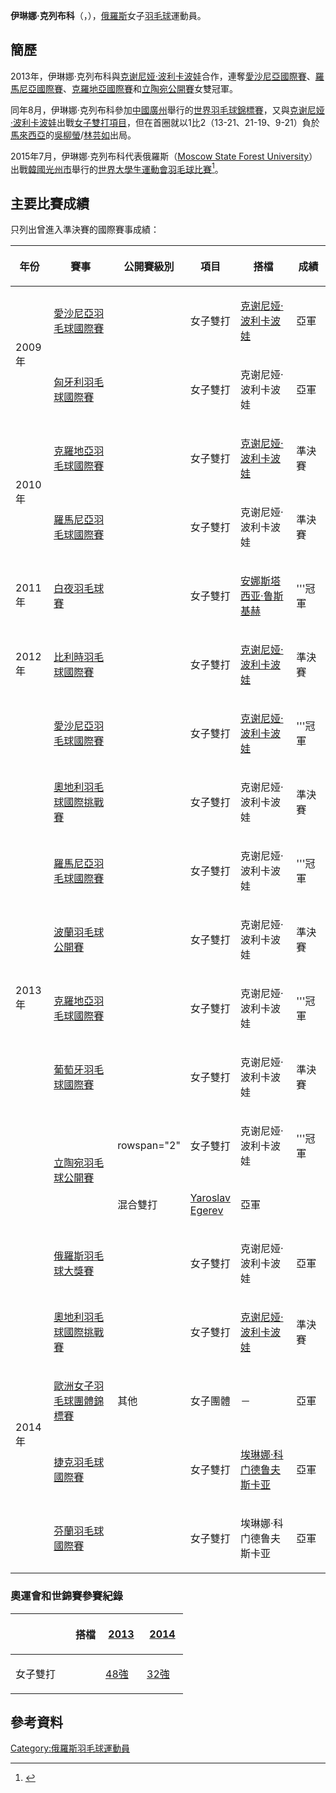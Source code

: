 {{noteTA|G1=Badminton}}
{{Infobox 羽球選手
| playername              = 伊琳娜·克列布科<br/>{{lang|ru|Ирина Хлебко}}<br/><small>({{lang|en|Irina Khlebko}})</small>
| image                   = 
| size                    = 
| caption                 = 
| birth_name              = {{lang|ru|ХЛЕБКО<br/>Ирина Константиновна}}<ref name="infosport">{{cite web|title=Личные данные|url=http://www.infosport.ru/person/badminton/hlebko-irina-konstantinovna|website=infosport.ru|access-date=2016-02-06|archive-date=2018-12-04|archive-url=https://web.archive.org/web/20181204055904/http://www.infosport.ru/person/badminton/hlebko-irina-konstantinovna|dead-url=no}}{{ru}}</ref>
| date_of_birth           = {{birth_date_and_age|1990|11|30}}<ref name="infosport"/>
| place_of_birth          = {{URS}}[[加特契納|加特契納]]<ref name="infosport"/>
| height                  = 
| weight                  = 
| event                   = 女子雙打、混合雙打
| country                 = {{RUS}}
| years_active            = 
| handedness              = 
| coach                   = 
| highest_ranking         = 第42位（女雙-[[克谢尼娅·波利卡波娃|波利卡波娃]]）
| date_of_highest_ranking = 2013年7月11日<ref name="ranking">[http://bwfcontent.tournamentsoftware.com/ranking/player.aspx?id=5277&player=108206 BWF World Ranking - Ranking of Irina KHLEBKO (97302)]{{en}}</ref>
| current_ranking         = 第43位（女雙-[[克谢尼娅·波利卡波娃|波利卡波娃]]）<br/>第202位（混雙-[[谢尔盖·舒米尔金|舒米尔金]]）
| date_of_current_ranking = 2013年7月25日<ref>[http://bwfcontent.tournamentsoftware.com/ranking/category.aspx?id=5277&category=475 BWF World Ranking - BWF世界排名榜 (7/25/2013) - Women's doubles]{{en}}</ref><ref>[http://bwfcontent.tournamentsoftware.com/ranking/category.aspx?id=5277&category=476 BWF World Ranking - BWF世界排名榜 (7/25/2013) - Mixed doubles]{{en}}</ref>
| played                  = 5勝–16負（女單）<br/>54勝–29負（女雙）<br/>18勝–22負（混雙）
| titles                  = 
| bwf_profile             = 6A63D1A9-08CD-4F2E-B3DB-3F059117258E
| bwf_id                  = 97302
| updated                 = 2013年7月30日
}}
{{MedalTableTop}}
{{MedalSport | 女子[[羽毛球|羽毛球]]}}
{{MedalCountry | {{RUS}}}}
{{MedalCompetition | [[歐洲男女子羽毛球團體錦標賽|歐洲男女子羽毛球團體錦標賽]]}}
{{MedalSilver| [[2014年歐洲女子羽毛球團體錦標賽|2014年 巴塞爾]] | 女子團體 }}
{{MedalBottom}}
'''伊琳娜·克列布科'''（{{lang-ru|'''Ирина Хлебко'''}}，{{bd|1990年|11月30日||}}），[[俄羅斯|俄羅斯]]女子[[羽毛球|羽毛球]]運動員。

==簡歷==
2013年，伊琳娜·克列布科與[[克谢尼娅·波利卡波娃|克谢尼娅·波利卡波娃]]合作，連奪[[2013年愛沙尼亞羽毛球國際賽|愛沙尼亞國際賽]]、[[2013年羅馬尼亞羽毛球國際賽|羅馬尼亞國際賽]]、[[2013年克羅地亞羽毛球國際賽|克羅地亞國際賽]]和[[2013年立陶宛羽毛球公開賽|立陶宛公開賽]]女雙冠軍。

同年8月，伊琳娜·克列布科參加[[中國|中國]][[廣州|廣州]]舉行的[[2013年世界羽毛球錦標賽|世界羽毛球錦標賽]]，又與[[克谢尼娅·波利卡波娃|克谢尼娅·波利卡波娃]]出戰[[2013年世界羽毛球錦標賽女子雙打項目|女子雙打項目]]，但在首圈就以1比2（13-21、21-19、9-21）負於[[馬來西亞|馬來西亞]]的[[吳柳螢|吳柳螢]]/[[林芸如|林芸如]]出局。

2015年7月，伊琳娜·克列布科代表俄羅斯（[[Moscow_State_Forest_University|Moscow State Forest University]]）出戰[[韓國|韓國]][[光州市|光州市]]舉行的[[2015年夏季世界大學生運動會|世界大學生運動會]][[2015年夏季世界大學生運動會羽球比賽|羽毛球比賽]]<ref name="gwangju">{{cite web|title=Biography Overview - KHLEBKO Irina|url=http://www.gwangju2015.com/IRS/eng/zb/engzb_badminton_biography_overview_n6303169_khlebko_irina.htm|publisher=2015 Gwangju Summer Universiade Organizing Committee|deadurl=yes|archiveurl=https://web.archive.org/web/20150924045321/http://www.gwangju2015.com/IRS/eng/zb/engzb_badminton_biography_overview_n6303169_khlebko_irina.htm|archivedate=2015-09-24}}{{en}}</ref>。

==主要比賽成績==
只列出曾進入準決賽的國際賽事成績：
{| class=wikitable style="text-align:center; font-size:small;" 
!width="50"|年份
!width="180"|賽事
!width="80"|公開賽級別
!width="60"|項目
!width="150"|搭檔
!width="50"|成績
|-
!rowspan="2"|2009年
|[[2009年愛沙尼亞羽毛球國際賽|愛沙尼亞羽毛球國際賽]]
|{{BWFIS}}
|女子雙打
|[[克谢尼娅·波利卡波娃|克谢尼娅·波利卡波娃]]
|bgcolor="silver"|亞軍
|-
|[[2009年匈牙利羽毛球國際賽|匈牙利羽毛球國際賽]]
|{{BWFIS}}
|女子雙打
|克谢尼娅·波利卡波娃
|bgcolor="silver"|亞軍
|-
!rowspan="2"|2010年
|[[2010年克羅地亞羽毛球國際賽|克羅地亞羽毛球國際賽]]
|{{BWFIS}}
|女子雙打
|[[克谢尼娅·波利卡波娃|克谢尼娅·波利卡波娃]]
|bgcolor="#b8860b"|準決賽
|-
|[[2010年羅馬尼亞羽毛球國際賽|羅馬尼亞羽毛球國際賽]]
|{{BWFIS}}
|女子雙打
|克谢尼娅·波利卡波娃
|bgcolor="#b8860b"|準決賽
|-
!rowspan="1"|2011年
|[[2011年白夜羽毛球賽|白夜羽毛球賽]]
|{{BWFIC}}
|女子雙打
|[[安娜斯塔西亚·鲁斯基赫|安娜斯塔西亚·鲁斯基赫]]
|bgcolor="gold"|'''冠軍
|-
!rowspan="1"|2012年
|[[2012年比利時羽毛球國際賽|比利時羽毛球國際賽]]
|{{BWFIC}}
|女子雙打
|[[克谢尼娅·波利卡波娃|克谢尼娅·波利卡波娃]]
|bgcolor="#b8860b"|準決賽
|-
!rowspan="9"|2013年
|[[2013年愛沙尼亞羽毛球國際賽|愛沙尼亞羽毛球國際賽]]
|{{BWFIS}}
|女子雙打
|[[克谢尼娅·波利卡波娃|克谢尼娅·波利卡波娃]]
|bgcolor="gold"|'''冠軍
|-
|[[2013年奧地利羽毛球國際挑戰賽|奧地利羽毛球國際挑戰賽]]
|{{BWFIC}}
|女子雙打
|克谢尼娅·波利卡波娃
|bgcolor="#b8860b"|準決賽
|-
|[[2013年羅馬尼亞羽毛球國際賽|羅馬尼亞羽毛球國際賽]]
|{{BWFIS}}
|女子雙打
|克谢尼娅·波利卡波娃
|bgcolor="gold"|'''冠軍
|-
|[[2013年波蘭羽毛球公開賽|波蘭羽毛球公開賽]]
|{{BWFIC}}
|女子雙打
|克谢尼娅·波利卡波娃
|bgcolor="#b8860b"|準決賽
|-
|[[2013年克羅地亞羽毛球國際賽|克羅地亞羽毛球國際賽]]
|{{BWFIS}}
|女子雙打
|克谢尼娅·波利卡波娃
|bgcolor="gold"|'''冠軍
|-
|[[2013年葡萄牙羽毛球國際賽|葡萄牙羽毛球國際賽]]
|{{BWFIS}}
|女子雙打
|克谢尼娅·波利卡波娃
|bgcolor="#b8860b"|準決賽
|-
|rowspan="2"|[[2013年立陶宛羽毛球公開賽|立陶宛羽毛球公開賽]]
|rowspan="2" {{BWFFS}}
|女子雙打
|克谢尼娅·波利卡波娃
|bgcolor="gold"|'''冠軍
|-
|混合雙打
|[[Yaroslav_Egerev|Yaroslav Egerev]]
|bgcolor="silver"|亞軍
|-
|[[2013年俄羅斯羽毛球大獎賽|俄羅斯羽毛球大獎賽]]
|{{BWFGP}}
|女子雙打
|克谢尼娅·波利卡波娃
|bgcolor="silver"|亞軍
|-
!rowspan="4"|2014年
|[[2014年奧地利羽毛球國際挑戰賽|奧地利羽毛球國際挑戰賽]]
|{{BWFIC}}
|女子雙打
|[[克谢尼娅·波利卡波娃|克谢尼娅·波利卡波娃]]
|bgcolor="#b8860b"|準決賽
|-
|[[2014年歐洲女子羽毛球團體錦標賽|歐洲女子羽毛球團體錦標賽]]
|其他
|女子團體
|－
|bgcolor="silver"|亞軍
|-
|[[2014年捷克羽毛球國際賽|捷克羽毛球國際賽]]
|{{BWFIC}}
|女子雙打
|[[埃琳娜·科门德鲁夫斯卡亚|埃琳娜·科门德鲁夫斯卡亚]]
|bgcolor="silver"|亞軍
|-
|[[2014年芬蘭羽毛球國際賽|芬蘭羽毛球國際賽]]
|{{BWFIS}}
|女子雙打
|埃琳娜·科门德鲁夫斯卡亚
|bgcolor="silver"|亞軍
|}
{{BWF賽事級別索引}}

===奧運會和世錦賽參賽紀錄===
{| class=wikitable style="text-align:center; font-size:small;" 
!
!搭檔
!width="50"|[[2013年世界羽毛球錦標賽|2013]]
!width="50"|[[2014年世界羽毛球錦標賽|2014]]
|-
!width="80"|女子雙打
|align="left"|{{nowrap|[[克谢尼娅·波利卡波娃|克谢尼娅·波利卡波娃]]}}
|[[2013年世界羽毛球錦標賽女子雙打項目|48強]]
|[[2014年世界羽毛球錦標賽女子雙打項目|32強]]
|}

==參考資料==
{{Reflist}}

{{DEFAULTSORT:Khlebko, Irina}}
[[Category:俄羅斯羽毛球運動員|Category:俄羅斯羽毛球運動員]]